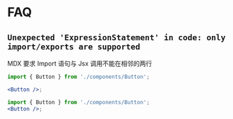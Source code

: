 # FAQ

## `Unexpected 'ExpressionStatement' in code: only import/exports are supported`

MDX 要求 Import 语句与 Jsx 调用不能在相邻的两行

```jsx
import { Button } from './components/Button';

<Button />;
```

```jsx
import { Button } from './components/Button';
<Button />;
```
